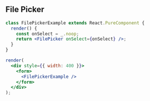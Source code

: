 
## File Picker

```jsx live=true
class FilePickerExample extends React.PureComponent {
  render() {
    const onSelect = _.noop;
    return <FilePicker onSelect={onSelect} />;
  }
}

render(
  <div style={{ width: 400 }}>
    <form>
      <FilePickerExample />
    </form>
  </div>
);
```

<Props componentName="FilePicker" />

